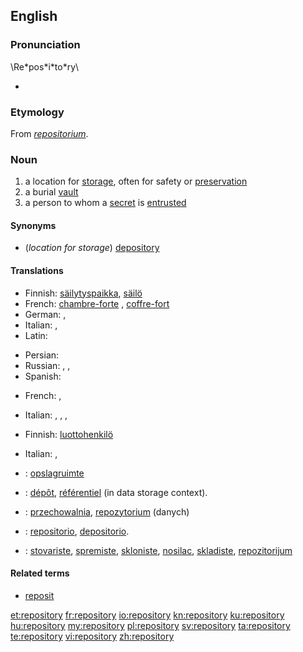 ==English==
{{wikipedia}}

===Pronunciation===
\Re*pos*i*to*ry\
* {{audio|en-us-repository.ogg|Audio (US)}}

===Etymology===
From {{etyl|LL.}} ''[[repositorium]]''.

===Noun===
{{en-noun|repositories}}

# a location for [[storage]], often for safety or [[preservation]]
# a burial [[vault]]
# a person to whom a [[secret]] is [[entrusted]]

====Synonyms====
* (''location for storage'') [[depository]]

====Translations====
{{trans-top|a location for storage, often for safety or preservation}}
* Finnish: [[säilytyspaikka]], [[säilö]]
* French: [[chambre-forte]] {{f}}, [[coffre-fort]] {{m}}
* German: {{t|de|Ablage|m}},  {{t+|de|Depot|n}}
* Italian: {{t-|it|ripostiglio}},  {{t+|it|ricettacolo}}
* Latin: {{t-|la|receptaculum|n|alt=receptāculum}}
{{trans-mid}}
* Persian: {{t|fa|مخزن|sc=fa-Arab}}
* Russian: {{t|ru|хранилище|n|tr=xranílišče|sc=Cyrl}}, {{t|ru|склад|m|tr=sklad|sc=Cyrl}}, {{t|ru|вместилище|n|tr=vmestílišče|sc=Cyrl}}
* Spanish: {{t|es|repositiorio|m}}
{{trans-bottom}}

{{trans-top|a burial vault}}
* French: {{t+|fr|tombeau|m}}, {{t+|fr|mausolée|m}}
{{trans-mid}}
* Italian: {{t-|it|sepolcro}},  {{t+|it|tomba}},  {{t-|it|mausoleo}},  {{t+|it|cripta}}
{{trans-bottom}}

{{trans-top|a person to whom a secret is entrusted}}
* Finnish: [[luottohenkilö]]
{{trans-mid}}
* Italian: {{t-|it|depositario}},  {{t-|it|confidente}}
{{trans-bottom}}

{{checktrans-top}}
* {{ttbc|nl}}: [[opslagruimte]]
* {{ttbc|fr}}: [[dépôt]], [[référentiel]] (in data storage context).
* {{ttbc|pl}}: [[przechowalnia]], [[repozytorium]] (danych)
{{trans-mid}}
* {{ttbc|es}}: [[repositorio]], [[depositorio]].
* {{ttbc|sr}}: [[stovariste]], [[spremiste]], [[skloniste]], [[nosilac]], [[skladiste]], [[repozitorijum]]
{{trans-bottom}}

====Related terms====
* [[reposit]]

[[et:repository]]
[[fr:repository]]
[[io:repository]]
[[kn:repository]]
[[ku:repository]]
[[hu:repository]]
[[my:repository]]
[[pl:repository]]
[[sv:repository]]
[[ta:repository]]
[[te:repository]]
[[vi:repository]]
[[zh:repository]]